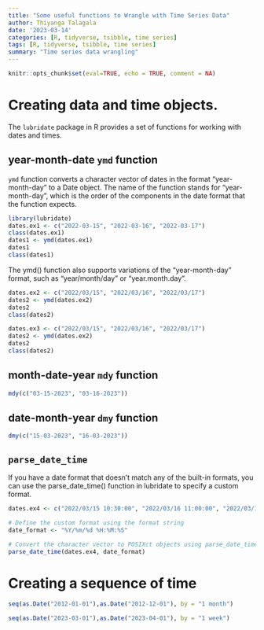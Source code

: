 ```yaml
---
title: "Some useful functions to Wrangle with Time Series Data"
author: Thiyanga Talagala
date: '2023-03-14'
categories: [R, tidyverse, tsibble, time series]
tags: [R, tidyverse, tsibble, time series]
summary: "Time series data wrangling"
---
```


```r
knitr::opts_chunk$set(eval=TRUE, echo = TRUE, comment = NA)
```

# Creating data and time objects.

The `lubridate`  package in R provides a set of functions for working with dates and times. 

## year-month-date `ymd` function

`ymd` function converts a character vector of dates in the format "year-month-day" to a Date object. The name of the function stands for "year-month-day", which is the order of the components in the date format that the function expects. 

```r
library(lubridate)
dates.ex1 <- c("2022-03-15", "2022-03-16", "2022-03-17")
class(dates.ex1)
dates1 <- ymd(dates.ex1)
dates1
class(dates1)

```

The ymd() function also supports variations of the "year-month-day" format, such as "year/month/day" or "year.month.day". 

```r
dates.ex2 <- c("2022/03/15", "2022/03/16", "2022/03/17")
dates2 <- ymd(dates.ex2)
dates2
class(dates2)
```



```r
dates.ex3 <- c("2022/03/15", "2022/03/16", "2022/03/17")
dates2 <- ymd(dates.ex2)
dates2
class(dates2)
```

## month-date-year `mdy` function

```r
mdy(c("03-15-2023", "03-16-2023"))

```

## date-month-year `dmy` function

```r
dmy(c("15-03-2023", "16-03-2023"))
```

## 

##  `parse_date_time`

If you have a date format that doesn't match any of the built-in formats, you can use the parse_date_time() function in lubridate to specify a custom format.

```r
dates.ex4 <- c("2022/03/15 10:30:00", "2022/03/16 11:00:00", "2022/03/17 12:15:00")

# Define the custom format using the format string
date_format <- "%Y/%m/%d %H:%M:%S"

# Convert the character vector to POSIXct objects using parse_date_time()
parse_date_time(dates.ex4, date_format)


```



# Creating a sequence of time

```r
seq(as.Date("2012-01-01"),as.Date("2012-12-01"), by = "1 month")
```

```r
seq(as.Date("2023-03-01"),as.Date("2023-04-01"), by = "1 week")
```